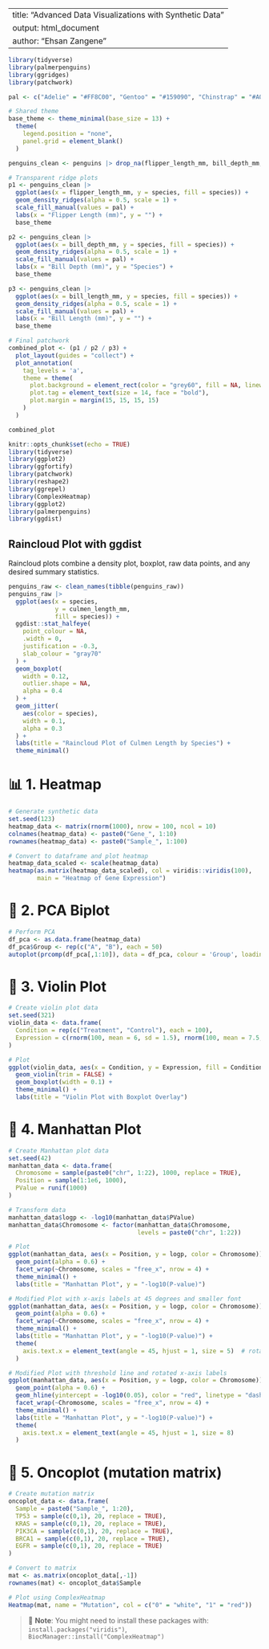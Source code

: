 
---
title: "Advanced Data Visualizations with Synthetic Data"
output: html_document
author: "Ehsan Zangene"
---
```r
library(tidyverse)
library(palmerpenguins)
library(ggridges)
library(patchwork)

pal <- c("Adelie" = "#FF8C00", "Gentoo" = "#159090", "Chinstrap" = "#A034F0")

# Shared theme
base_theme <- theme_minimal(base_size = 13) +
  theme(
    legend.position = "none",
    panel.grid = element_blank()
  )

penguins_clean <- penguins |> drop_na(flipper_length_mm, bill_depth_mm, bill_length_mm)

# Transparent ridge plots
p1 <- penguins_clean |>
  ggplot(aes(x = flipper_length_mm, y = species, fill = species)) +
  geom_density_ridges(alpha = 0.5, scale = 1) +
  scale_fill_manual(values = pal) +
  labs(x = "Flipper Length (mm)", y = "") +
  base_theme

p2 <- penguins_clean |>
  ggplot(aes(x = bill_depth_mm, y = species, fill = species)) +
  geom_density_ridges(alpha = 0.5, scale = 1) +
  scale_fill_manual(values = pal) +
  labs(x = "Bill Depth (mm)", y = "Species") +
  base_theme

p3 <- penguins_clean |>
  ggplot(aes(x = bill_length_mm, y = species, fill = species)) +
  geom_density_ridges(alpha = 0.5, scale = 1) +
  scale_fill_manual(values = pal) +
  labs(x = "Bill Length (mm)", y = "") +
  base_theme

# Final patchwork
combined_plot <- (p1 / p2 / p3) +
  plot_layout(guides = "collect") +
  plot_annotation(
    tag_levels = 'a',
    theme = theme(
      plot.background = element_rect(color = "grey60", fill = NA, linewidth = 1, linetype = "solid"),
      plot.tag = element_text(size = 14, face = "bold"),
      plot.margin = margin(15, 15, 15, 15)
    )
  )

combined_plot


```

```r
knitr::opts_chunk$set(echo = TRUE)
library(tidyverse)
library(ggplot2)
library(ggfortify)
library(patchwork)
library(reshape2)
library(ggrepel)
library(ComplexHeatmap)
library(ggplot2)
library(palmerpenguins)
library(ggdist)
```
## Raincloud Plot with ggdist

Raincloud plots combine a density plot, boxplot, raw data points, and any desired summary statistics.

```r
penguins_raw <- clean_names(tibble(penguins_raw))
penguins_raw |>
  ggplot(aes(x = species,
             y = culmen_length_mm,
             fill = species)) +
  ggdist::stat_halfeye(
    point_colour = NA,
    .width = 0,
    justification = -0.3,
    slab_colour = "gray70"
  ) +
  geom_boxplot(
    width = 0.12,
    outlier.shape = NA,
    alpha = 0.4
  ) +
  geom_jitter(
    aes(color = species),
    width = 0.1,
    alpha = 0.3
  ) +
  labs(title = "Raincloud Plot of Culmen Length by Species") +
  theme_minimal()
```

# 📊 1. Heatmap

```r
# Generate synthetic data
set.seed(123)
heatmap_data <- matrix(rnorm(1000), nrow = 100, ncol = 10)
colnames(heatmap_data) <- paste0("Gene_", 1:10)
rownames(heatmap_data) <- paste0("Sample_", 1:100)

# Convert to dataframe and plot heatmap
heatmap_data_scaled <- scale(heatmap_data)
heatmap(as.matrix(heatmap_data_scaled), col = viridis::viridis(100), 
        main = "Heatmap of Gene Expression")
```

# 🔬 2. PCA Biplot

```r
# Perform PCA
df_pca <- as.data.frame(heatmap_data)
df_pca$Group <- rep(c("A", "B"), each = 50)
autoplot(prcomp(df_pca[,1:10]), data = df_pca, colour = 'Group', loadings = TRUE)
```

# 🎻 3. Violin Plot

```r
# Create violin plot data
set.seed(321)
violin_data <- data.frame(
  Condition = rep(c("Treatment", "Control"), each = 100),
  Expression = c(rnorm(100, mean = 6, sd = 1.5), rnorm(100, mean = 7.5, sd = 1.5))
)

# Plot
ggplot(violin_data, aes(x = Condition, y = Expression, fill = Condition)) +
  geom_violin(trim = FALSE) +
  geom_boxplot(width = 0.1) +
  theme_minimal() +
  labs(title = "Violin Plot with Boxplot Overlay")
```

# 🧬 4. Manhattan Plot

```r
# Create Manhattan plot data
set.seed(42)
manhattan_data <- data.frame(
  Chromosome = sample(paste0("chr", 1:22), 1000, replace = TRUE),
  Position = sample(1:1e6, 1000),
  PValue = runif(1000)
)

# Transform data
manhattan_data$logp <- -log10(manhattan_data$PValue)
manhattan_data$Chromosome <- factor(manhattan_data$Chromosome, 
                                    levels = paste0("chr", 1:22))

# Plot
ggplot(manhattan_data, aes(x = Position, y = logp, color = Chromosome)) +
  geom_point(alpha = 0.6) +
  facet_wrap(~Chromosome, scales = "free_x", nrow = 4) +
  theme_minimal() +
  labs(title = "Manhattan Plot", y = "-log10(P-value)")
```
```r
# Modified Plot with x-axis labels at 45 degrees and smaller font
ggplot(manhattan_data, aes(x = Position, y = logp, color = Chromosome)) +
  geom_point(alpha = 0.6) +
  facet_wrap(~Chromosome, scales = "free_x", nrow = 4) +
  theme_minimal() +
  labs(title = "Manhattan Plot", y = "-log10(P-value)") +
  theme(
    axis.text.x = element_text(angle = 45, hjust = 1, size = 5)  # rotate and shrink font
  )
```

```r
# Modified Plot with threshold line and rotated x-axis labels
ggplot(manhattan_data, aes(x = Position, y = logp, color = Chromosome)) +
  geom_point(alpha = 0.6) +
  geom_hline(yintercept = -log10(0.05), color = "red", linetype = "dashed", size = 0.5) +
  facet_wrap(~Chromosome, scales = "free_x", nrow = 4) +
  theme_minimal() +
  labs(title = "Manhattan Plot", y = "-log10(P-value)") +
  theme(
    axis.text.x = element_text(angle = 45, hjust = 1, size = 8)
  )

```

# 🧪 5. Oncoplot (mutation matrix)

```r
# Create mutation matrix
oncoplot_data <- data.frame(
  Sample = paste0("Sample_", 1:20),
  TP53 = sample(c(0,1), 20, replace = TRUE),
  KRAS = sample(c(0,1), 20, replace = TRUE),
  PIK3CA = sample(c(0,1), 20, replace = TRUE),
  BRCA1 = sample(c(0,1), 20, replace = TRUE),
  EGFR = sample(c(0,1), 20, replace = TRUE)
)

# Convert to matrix
mat <- as.matrix(oncoplot_data[,-1])
rownames(mat) <- oncoplot_data$Sample

# Plot using ComplexHeatmap
Heatmap(mat, name = "Mutation", col = c("0" = "white", "1" = "red"))
```

> 📘 **Note**: You might need to install these packages with:
> `install.packages("viridis")`, `BiocManager::install("ComplexHeatmap")`
